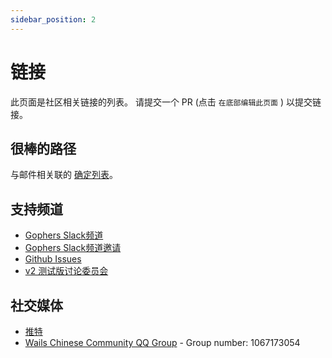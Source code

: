 ```yaml
---
sidebar_position: 2
---
```


# 链接

此页面是社区相关链接的列表。 请提交一个 PR (点击 `在底部编辑此页面` ) 以提交链接。

## 很棒的路径

与邮件相关联的 [确定列表](https://github.com/wailsapp/awesome-wails)。

## 支持频道

- [Gophers Slack频道](https://gophers.slack.com/messages/CJ4P9F7MZ/)
- [Gophers Slack频道邀请](https://invite.slack.golangbridge.org/)
- [Github Issues](https://github.com/wailsapp/wails/issues)
- [v2 测试版讨论委员会](https://github.com/wailsapp/wails/discussions/828)

## 社交媒体

- [推特](https://twitter.com/wailsapp)
- [Wails Chinese Community QQ Group](https://qm.qq.com/cgi-bin/qm/qr?k=PmIURne5hFGNd7QWzW5qd6FV-INEjNJv&jump_from=webapi) - Group number: 1067173054
